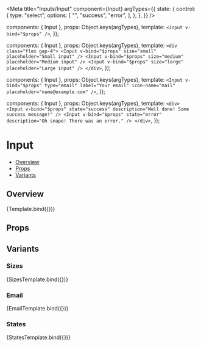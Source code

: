
<Meta
  title="Inputs/Input"
  component={Input}
  argTypes={{
    state: {
      control: {
        type: "select",
        options: [
          "",
          "success",
          "error",
        ],
      },
    },
  }}
/>

  components: { Input },
  props: Object.keys(argTypes),
  template: `<Input v-bind="$props" />`,
});

  components: { Input },
  props: Object.keys(argTypes),
  template: `
    <div class="flex gap-4">
      <Input v-bind="$props" size="small" placeholder="Small input" />
      <Input v-bind="$props" size="medium" placeholder="Medium input" />
      <Input v-bind="$props" size="large" placeholder="Large input" />
    </div>
  `,
});

  components: { Input },
  props: Object.keys(argTypes),
  template: `<Input v-bind="$props" type="email" label="Your email" icon-name="mail" placeholder="name@example.com" />`,
});

  components: { Input },
  props: Object.keys(argTypes),
  template: `
    <div>
      <Input v-bind="$props" state="success" description="Well done! Some success message!" />
      <Input v-bind="$props" state="error" description="Oh snape! There was an error." />
    </div>
  `,
});

# Input

- [Overview](#overview)
- [Props](#props)
- [Variants](#variants)

## Overview

<Canvas>
  <Story name="Overview">
    {Template.bind({})}
  </Story>
</Canvas>

## Props

<ArgsTable story="Overview" />

## Variants

### Sizes
<Canvas>
  <Story name="Sizes">
    {SizesTemplate.bind({})}
  </Story>
</Canvas>

### Email
<Canvas>
  <Story name="Email">
    {EmailTemplate.bind({})}
  </Story>
</Canvas>

### States
<Canvas>
  <Story name="States">
    {StatesTemplate.bind({})}
  </Story>
</Canvas>
